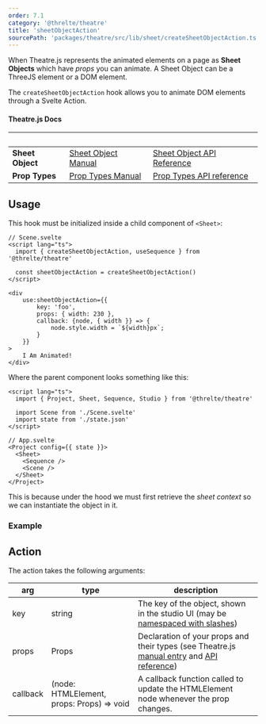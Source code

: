 ```yaml
---
order: 7.1
category: '@threlte/theatre'
title: 'sheetObjectAction'
sourcePath: 'packages/theatre/src/lib/sheet/createSheetObjectAction.ts'
---
```


When Theatre.js represents the animated elements on a page as **Sheet Objects** which have _props_ you can animate. A Sheet Object can be a ThreeJS element or a DOM element.

The `createSheetObjectAction` hook allows you to animate DOM elements through a Svelte Action.

#### Theatre.js Docs

| &nbsp;           | &nbsp;                                                                       | &nbsp;                                                                                 |
| ---------------- | ---------------------------------------------------------------------------- | -------------------------------------------------------------------------------------- |
| **Sheet Object** | [Sheet Object Manual](https://www.theatrejs.com/docs/latest/manual/objects)  | [Sheet Object API Reference](https://www.theatrejs.com/docs/0.5/api/core#sheet.object) |
| **Prop Types**   | [Prop Types Manual](https://www.theatrejs.com/docs/latest/manual/prop-types) | [Prop Types API reference](https://www.theatrejs.com/docs/0.5/api/core#prop-types)     |

## Usage

This hook must be initialized inside a child component of `<Sheet>`:

```svelte
// Scene.svelte
<script lang="ts">
  import { createSheetObjectAction, useSequence } from '@threlte/theatre'

  const sheetObjectAction = createSheetObjectAction()
</script>

<div
	use:sheetObjectAction={{
		key: 'foo',
		props: { width: 230 },
		callback: {node, { width }} => {
			node.style.width = `${width}px`;
		}
	}}
>
	I Am Animated!
</div>
```

Where the parent component looks something like this:

```svelte
<script lang="ts">
  import { Project, Sheet, Sequence, Studio } from '@threlte/theatre'

  import Scene from './Scene.svelte'
  import state from './state.json'
</script>

// App.svelte
<Project config={{ state }}>
  <Sheet>
    <Sequence />
    <Scene />
  </Sheet>
</Project>
```

This is because under the hood we must first retrieve the _sheet context_ so we can instantiate the object in it.

### Example

<Example path="theatre/action-sheet-object" />

## Action

The action takes the following arguments:

| arg      | type                                      | description                                                                                                                                                                                                    |
| -------- | ----------------------------------------- | -------------------------------------------------------------------------------------------------------------------------------------------------------------------------------------------------------------- |
| key      | string                                    | The key of the object, shown in the studio UI (may be [namespaced with slashes](https://www.theatrejs.com/docs/latest/manual/objects#namespacing-objects))                                                     |
| props    | Props                                     | Declaration of your props and their types (see Theatre.js [manual entry](https://www.theatrejs.com/docs/latest/manual/prop-types) and [API reference](https://www.theatrejs.com/docs/0.5/api/core#prop-types)) |
| callback | (node: HTMLElement, props: Props) => void | A callback function called to update the HTMLElement node whenever the prop changes.                                                                                                                           |
